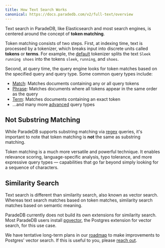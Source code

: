 ```yaml
---
title: How Text Search Works
canonical: https://docs.paradedb.com/v2/full-text/overview
---
```


Text search in ParadeDB, like Elasticsearch and most search engines, is centered around the concept of **token matching**.

Token matching consists of two steps. First, at indexing time, text is processed by a tokenizer, which breaks input into discrete units called **tokens** or
**terms**. For example, the [default](/documentation/indexing/) tokenizer splits the text `Sleek running shoes` into the tokens `sleek`, `running`, and `shoes`.

Second, at query time, the query engine looks for token matches based on the specified query and query type. Some common query types include:

- [Match](/v2/full-text/match): Matches documents containing any or all query tokens
- [Phrase](/v2/full-text/phrase): Matches documents where all tokens appear in the same order as the query
- [Term](/v2/full-text/term): Matches documents containing an exact token
- ...and many more [advanced](/v2/query-builder/overview) query types

## Not Substring Matching

While ParadeDB supports substring matching via [regex](/v2/query-builder/term/regex) queries, it's important to note that token matching is **not** the
same as substring matching.

Token matching is a much more versatile and powerful technique. It enables relevance scoring, language-specific analysis, typo tolerance, and more expressive query types — capabilities that go far beyond simply looking for a sequence of characters.

## Similarity Search

Text search is different than similarity search, also known as vector search. Whereas text search matches based on token matches, similarity search
matches based on semantic meaning.

ParadeDB currently does not build its own extensions for similarity search. Most ParadeDB users install [pgvector](https://github.com/pgvector/pgvector), the
Postgres extension for vector search, for this use case.

We have tentative long-term plans in our [roadmap](/welcome/roadmap#vector-search-improvements) to make improvements to Postgres' vector search.
If this is useful to you, please [reach out](mailto:support@paradedb.com).
